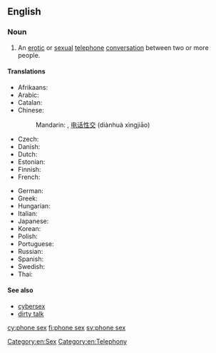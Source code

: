 ==English==
{{wikipedia}}

===Noun===
{{en-noun|head=[[phone]] [[sex]]|-}}

# An [[erotic]] or [[sexual]] [[telephone]] [[conversation]] between two or more people.

====Translations====
{{trans-top|An erotic or sexual telephone conversation between two or more people}}
* Afrikaans: {{t|af|telefoonseks}}
* Arabic: {{t|ar|جنس عبر الهاتف|m}}
* Catalan: {{t|ca|sexe telefònic|m}}
* Chinese:
*: Mandarin: {{t|cmn|電話性交}}, [[电话性交]] (diànhuà xìngjiāo)
* Czech: {{t|cs|sex po telefonu}}
* Danish: {{t|da|telefonsex}}
* Dutch: {{t+|nl|telefoonseks}}
* Estonian: {{t|et|telefoniseks}}
* Finnish: {{t|fi|puhelinseksi}}
* French: {{t+|fr|téléphone rose|m}}
{{trans-mid}}
* German: {{t|de|Telefonsex}}
* Greek: {{t|el|τηλεφωνικό σεξ}}
* Hungarian: {{t|hu|telefonszex}}
* Italian: {{t|it|sesso telefonico|m}}
* Japanese: {{t|ja|サイバーセックス|tr=saibā-sekkusu}}
* Korean: {{t|ko|폰섹스|tr=pon-sekseu|sc=Hang}}
* Polish: {{t|pl|seks przez telefon|m}}
* Portuguese: {{t|pt|sexo por telefone|m}}
* Russian: {{t|ru|секс по телефо́ну|m}}
* Spanish: {{t|es|sexo telefónico|m}}
* Swedish: {{t|sv|telefonsex}}
* Thai: {{t|th|เซ็กส์โฟน|tr=sék fohn}}
{{trans-bottom}}

====See also====
* [[cybersex]]
* [[dirty talk]]

[[Category:en:Sex]]
[[Category:en:Telephony]]

[[cy:phone sex]]
[[fi:phone sex]]
[[sv:phone sex]]